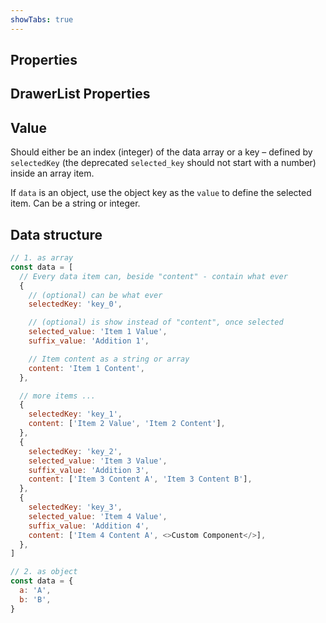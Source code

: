 ```yaml
---
showTabs: true
---
```



## Properties

<PropertiesTable props={DropdownProperties} />

## DrawerList Properties

<PropertiesTable props={DrawerListProperties} />

## Value

Should either be an index (integer) of the data array or a key – defined by `selectedKey` (the deprecated `selected_key` should not start with a number) inside an array item.

If `data` is an object, use the object key as the `value` to define the selected item. Can be a string or integer.

## Data structure

```js
// 1. as array
const data = [
  // Every data item can, beside "content" - contain what ever
  {
    // (optional) can be what ever
    selectedKey: 'key_0',

    // (optional) is show instead of "content", once selected
    selected_value: 'Item 1 Value',
    suffix_value: 'Addition 1',

    // Item content as a string or array
    content: 'Item 1 Content',
  },

  // more items ...
  {
    selectedKey: 'key_1',
    content: ['Item 2 Value', 'Item 2 Content'],
  },
  {
    selectedKey: 'key_2',
    selected_value: 'Item 3 Value',
    suffix_value: 'Addition 3',
    content: ['Item 3 Content A', 'Item 3 Content B'],
  },
  {
    selectedKey: 'key_3',
    selected_value: 'Item 4 Value',
    suffix_value: 'Addition 4',
    content: ['Item 4 Content A', <>Custom Component</>],
  },
]

// 2. as object
const data = {
  a: 'A',
  b: 'B',
}
```

